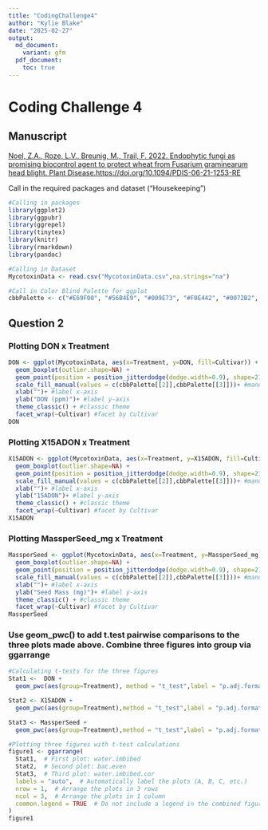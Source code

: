```yaml
---
title: "CodingChallenge4"
author: "Kylie Blake"
date: "2025-02-27"
output:
  md_document:
    variant: gfm
  pdf_document:
    toc: true
---
```

# Coding Challenge 4

## Manuscript

[Noel, Z.A., Roze, L.V., Breunig, M., Trail, F. 2022. Endophytic fungi as promising biocontrol agent to protect wheat from Fusarium graminearum head blight. Plant Disease.https://doi.org/10.1094/PDIS-06-21-1253-RE](https://doi.org/10.1094/PDIS-06-21-1253-RE)

Call in the required packages and dataset ("Housekeeping")
```r
#Calling in packages
library(ggplot2)
library(ggpubr)
library(ggrepel)
library(tinytex)
library(knitr)
library(rmarkdown)
library(pandoc)

#Calling in Dataset
MycotoxinData <- read.csv("MycotoxinData.csv",na.strings="na")

#Call in Color Blind Palette for ggplot 
cbbPalette <- c("#E69F00", "#56B4E9", "#009E73", "#F0E442", "#0072B2", "#D55E00", "#CC79A7","#000000")
```

## Question 2

### Plotting DON x Treatment
```r
DON <- ggplot(MycotoxinData, aes(x=Treatment, y=DON, fill=Cultivar)) + 
  geom_boxplot(outlier.shape=NA) + 
  geom_point(position = position_jitterdodge(dodge.width=0.9), shape=21,alpha=0.6)+ #jitter dodge points and make them transparent
  scale_fill_manual(values = c(cbbPalette[[2]],cbbPalette[[3]]))+ #manually insert two colors from CbbPalette
  xlab("")+ #label x-axis
  ylab("DON (ppm)")+ #label y-axis
  theme_classic() + #classic theme
  facet_wrap(~Cultivar) #facet by Cultivar
DON
```

### Plotting X15ADON x Treatment

```r
X15ADON <- ggplot(MycotoxinData, aes(x=Treatment, y=X15ADON, fill=Cultivar)) + 
  geom_boxplot(outlier.shape=NA) + 
  geom_point(position = position_jitterdodge(dodge.width=0.9), shape=21,alpha=0.6)+ #jitter dodge points and make them transparent
  scale_fill_manual(values = c(cbbPalette[[2]],cbbPalette[[3]]))+ #manually insert two colors from CbbPalette
  xlab("")+ #label x-axis
  ylab("15ADON")+ #label y-axis
  theme_classic() + #classic theme
  facet_wrap(~Cultivar) #facet by Cultivar
X15ADON
```

### Plotting MassperSeed_mg x Treatment
```r
MassperSeed <- ggplot(MycotoxinData, aes(x=Treatment, y=MassperSeed_mg, fill=Cultivar)) + 
  geom_boxplot(outlier.shape=NA) + 
  geom_point(position = position_jitterdodge(dodge.width=0.9), shape=21,alpha=0.6)+ #jitter dodge points and make them transparent
  scale_fill_manual(values = c(cbbPalette[[2]],cbbPalette[[3]]))+ #manually insert two colors from CbbPalette
  xlab("")+ #label x-axis
  ylab("Seed Mass (mg)")+ #label y-axis
  theme_classic() + #classic theme
  facet_wrap(~Cultivar) #facet by Cultivar
MassperSeed
```

### Use geom_pwc() to add t.test pairwise comparisons to the three plots made above. Combine three figures into group via ggarrange
```r
#Calculating t-tests for the three figures 
Stat1 <-  DON +
  geom_pwc(aes(group=Treatment), method = "t_test",label = "p.adj.format") #Adding t-test to Question 1 figure

Stat2 <- X15ADON +
  geom_pwc(aes(group=Treatment),method = "t_test",label = "p.adj.format")  #Adding t-test to Question 2 figure

Stat3 <- MassperSeed +
  geom_pwc(aes(group=Treatment),method = "t_test",label = "p.adj.format")  #Adding t-test to Question 3 figure

#Plotting three figures with t-test calculations 
figure1 <- ggarrange(
  Stat1,  # First plot: water.imbibed
  Stat2,  # Second plot: bac.even
  Stat3,  # Third plot: water.imbibed.cor
  labels = "auto",  # Automatically label the plots (A, B, C, etc.)
  nrow = 1,  # Arrange the plots in 3 rows
  ncol = 3,  # Arrange the plots in 1 column
  common.legend = TRUE  # Do not include a legend in the combined figure
)
figure1
```



